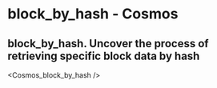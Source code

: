 # block_by_hash - Cosmos

## block_by_hash. Uncover the process of retrieving specific block data by hash


<Cosmos_block_by_hash />

